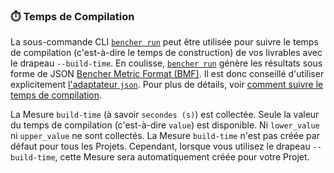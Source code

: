 
### ⏱️ Temps de Compilation

La sous-commande CLI <code><a href="/fr/docs/explanation/bencher-run/">bencher run</a></code> peut être utilisée pour suivre le temps de compilation (c'est-à-dire le temps de construction) de vos livrables avec le drapeau `--build-time`. En coulisse, <code><a href="/fr/docs/explanation/bencher-run/">bencher run</a></code> génère les résultats sous forme de JSON [Bencher Metric Format (BMF)][bmf]. Il est donc conseillé d'utiliser explicitement [l'adaptateur `json`][json]. Pour plus de détails, voir [comment suivre le temps de compilation][build time].

La Mesure `build-time` (à savoir `secondes (s)`) est collectée. Seule la valeur du temps de compilation (c'est-à-dire `value`) est disponible. Ni `lower_value` ni `upper_value` ne sont collectés. La Mesure `build-time` n'est pas créée par défaut pour tous les Projets. Cependant, lorsque vous utilisez le drapeau `--build-time`, cette Mesure sera automatiquement créée pour votre Projet.

<BuildTime />

[json]: #-json

[bmf]: /fr/docs/reference/bencher-metric-format/
[build time]: /fr/docs/how-to/track-build-time/
